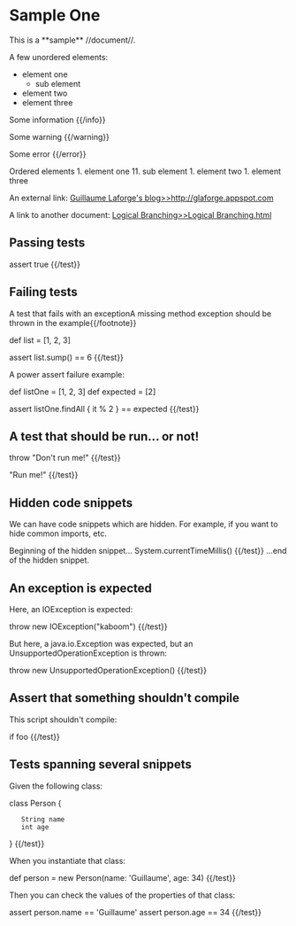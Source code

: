 = Sample One =

{{toc numbered=yes start=2/}}

This is a **sample** //document//.

A few unordered elements:
* element one
** sub element
* element two
* element three

{{info}}
Some information
{{/info}}

{{warning}}
Some warning
{{/warning}}

{{error}}
Some error
{{/error}}

Ordered elements
1. element one
11. sub element
1. element two
1. element three

An external link: [[Guillaume Laforge's blog>>http://glaforge.appspot.com]]

A link to another document: [[Logical Branching>>Logical Branching.html]]

== Passing tests ==

{{test name="assert-true"}}
assert true
{{/test}}

== Failing tests ==

A test that fails with an exception{{footnote}}A missing method exception should be thrown in the example{{/footnote}}

{{test name="list-sum"}}
def list = [1, 2, 3]

assert list.sump() == 6
{{/test}}

A power assert failure example:

{{test name="power-assert"}}
def listOne = [1, 2, 3]
def expected = [2]

assert listOne.findAll { it % 2 } == expected
{{/test}}

== A test that should be run... or not! ==

{{test name="not-to-be-run" run="false"}}
throw "Don't run me!"
{{/test}}

{{test name="should-be-run" run="true"}}
"Run me!"
{{/test}}

== Hidden code snippets ==

We can have code snippets which are hidden. For example, if you want to hide common imports, etc.

Beginning of the hidden snippet...
{{test name="hidden-snippet" hidden="true"}}
System.currentTimeMillis()
{{/test}}
...end of the hidden snippet.

== An exception is expected ==

Here, an IOException is expected:

{{test name="an-exception" throws="java.io.IOException"}}
throw new IOException("kaboom")
{{/test}}

But here, a java.io.Exception was expected, but an UnsupportedOperationException is thrown:

{{test name="different-exception" throws="java.io.IOException"}}
throw new UnsupportedOperationException()
{{/test}}

== Assert that something shouldn't compile ==

This script shouldn't compile:

{{test name="not-compilable" compiles="false"}}
if foo
{{/test}}

== Tests spanning several snippets ==

Given the following class:

{{test name="person-class" run="false"}}
class Person {
    String name
    int age
}
{{/test}}

When you instantiate that class:

{{test name="person-instance" run="false"}}
def person = new Person(name: 'Guillaume', age: 34)
{{/test}}

Then you can check the values of the properties of that class:

{{test name="person-checks" dependsOn="person-class,person-instance"}}
assert person.name == 'Guillaume'
assert person.age == 34
{{/test}}